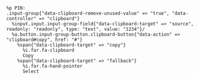 ```haml
%p PIN:
.input-group{"data-clipboard-remove-unused-value" => "true", "data-controller" => "clipboard"}
  %input.input.input-group-field{"data-clipboard-target" => "source", readonly: "readonly", type: "text", value: "1234"}/
  %a.button.input-group-button.clipboard-button{"data-action" => "clipboard#copy", href: "#"}
    %span{"data-clipboard-target" => "copy"}
      %i.far.fa-clipboard
      Copy
    %span{"data-clipboard-target" => "fallback"}
      %i.far.fa-hand-pointer
      Select
```